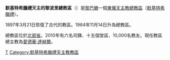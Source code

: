 {{Infobox Roman Catholic diocese
|jurisdiction     = 總教區
|name             = 的黎波里
|latin= Archidioecesis Tripolitana Graecorum Melkitarum
|image =North in Lebanon.svg
|caption =總教區範圍
|location = [[黎巴嫩|黎巴嫩]]
|territory =北部省
|population = 10,000
|rite = [[默基特希臘禮天主教會|默基特希臘禮]]
|patron =
|province =
|established = 1897年
|cathedral = [[聖喬治主教座堂_(的黎波里)|聖喬治主教座堂]]
|co-cathedral =
|leadership = 總主教 
|website = 
|pope =  
|patriarch= 
|metropolitan =愛德華·達赫爾
|ordinary = 
|coadjutor archbishop = 
|coadjutor bishop = 
|auxiliary = 
|emeritus = }}

'''默基特希臘禮天主的黎波里總教區'''（{{lang-la|Archidioecesis Tripolitana Graecorum Melkitarum}}）是[[黎巴嫩|黎巴嫩]]一個[[東儀天主教|東儀天主教]][[總教區|總教區]]（[[默基特希臘禮天主教會|默基特希臘禮]]）。

1897年3月21日恢復了古代的教區。1964年11月14日升為總教區。

總教區位於[[北部省_(黎巴嫩)|北部省]]。2010年有六名司鐸、十五個堂區、10,000名教友。現任教區總主教為[[愛德華·達赫爾|愛德華·達赫爾]]。

{{黎巴嫩天主教教區}}
{{默基特希臘禮天主教會教區}}
[[Category:黎巴嫩天主教教區|T]]
[[Category:默基特希臘禮天主教教區|Category:默基特希臘禮天主教教區]]